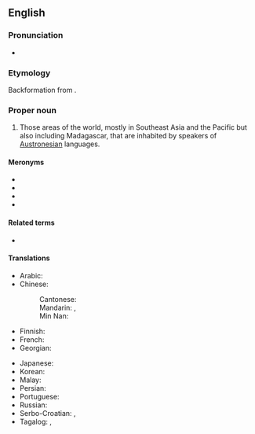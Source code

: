 ==English==

===Pronunciation===
* {{IPA|en|/ˌɒs.tɹəˈniː.ʒə/}}

===Etymology===
Backformation from {{m|en|Austronesian}}.

===Proper noun===
{{en-proper noun}}

# Those areas of the world, mostly in Southeast Asia and the Pacific but also including Madagascar, that are inhabited by speakers of [[Austronesian]] languages.

====Meronyms====
* {{w|Maritime Southeast Asia}}
* {{l|en|Melanesia}}
* {{l|en|Micronesia}}
* {{l|en|Polynesia}}

====Related terms====
* {{l|en|Austronesian}}

====Translations====
{{trans-top|group of islands}}
* Arabic: {{t|ar|أُسْتْرُونِيزِيَا}}
* Chinese:
*: Cantonese: {{t|yue|南島|tr=naam4 dou2}}
*: Mandarin: {{t+|cmn|南島|tr=Nándǎo}}, {{t+|cmn|南岛|tr=Nándǎo}}
*: Min Nan: {{t|nan|南島|tr=Lâm-tó}}
* Finnish: {{t|fi|Austronesia}}
* French: {{t+|fr|Austronésie}}
* Georgian: {{t|ka|ავსტრონეზია}}
{{trans-mid}}
* Japanese: {{t|ja|オーストロネシア|tr=Ōsutoroneshia}}
* Korean: {{t|ko|^오스트로네시아}}
* Malay: {{t|ms|Austronesia}}
* Persian: {{t|fa|آسترونزی|tr=âstronezi}}
* Portuguese: {{t|pt|Austronésia}}
* Russian: {{t+|ru|Австронезия}}
* Serbo-Croatian: {{t|sh|Аустронезија|f}}, {{t|sh|Austronezija|f}}
* Tagalog: {{t|tl|Awstronesya}}, {{t|tl|Austronesya}}
{{trans-bottom}}